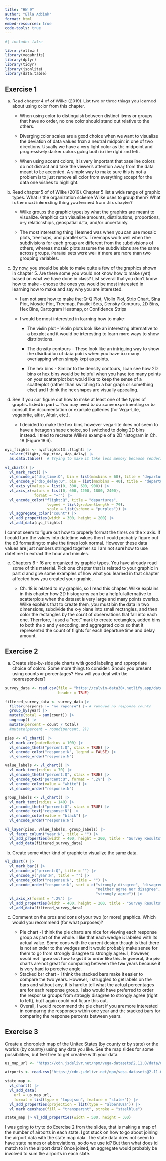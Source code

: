 ```yaml
---
title: "HW 9"
author: "Ella Addink"
format: html
embed-resources: true
code-tools: true 
---
```


```r
#| include: false

library(altair)
library(vegabrite)
library(dplyr)
library(tidyr)
library(jsonlite)
library(data.table)
```

## Exercise 1

a.  Read chapter 4 of of Wilke (2019). List two or three things you learned about using color from this chapter.

    -   When using color to distinguish between distinct items or groups that have no order, no one color should stand out relative to the others.

    -   Diverging color scales are a good choice when we want to visualize the deviation of data values from a neutral midpoint in one of two directions. Usually we have a very light color as the midpoint and progressively darker colors going both to the right and left.

    -   When using accent colors, it is very important that baseline colors do not distract and take the viewer's attention away from the data meant to be accented. A simple way to make sure this is not a problem is to just remove all color from everything except for the data one wishes to highlight.

b.  Read chapter 5 of of Wilke (2019). Chapter 5 list a wide range of graphic types. What is the organization scheme Wilke uses to group them? What is the most interesting thing you learned from this chapter?

    -   Wilke groups the graphic types by what the graphics are meant to visualize. Graphics can visualize amounts, distributions, proportions, x-y relationships, geospatial data, and/or uncertainty.

    -   The most interesting thing I learned was when you can use mosaic plots, treemaps, and parallel sets. Treemaps work well when the subdivisions for each group are different from the subdivisions of others, whereas mosaic plots assume the subdivisions are the same across groups. Parallel sets work well if there are more than two grouping variables.

c.  By now, you should be able to make quite a few of the graphics shown in chapter 5. Are there some you would not know how to make (yet) based on what we have done in class? List several that you don’t know how to make – choose the ones you would be most interested in learning how to make and say why you are interested.

    -   I am not sure how to make the: Q-Q Plot, Violin Plot, Strip Chart, Sina Plot, Mosaic Plot, Treemap, Parallel Sets, Density Contours, 2D Bins, Hex Bins, Cartogram Heatmap, or Confidence Strips

    -   I would be most interested in learning how to make:

        -   The violin plot - Violin plots look like an interesting alternative to a boxplot and it would be interesting to learn more ways to show distributions.

        -   The density contours - These look like an intriguing way to show the distribution of data points when you have too many overlapping when simply kept as points.

        -   The hex bins - Similar to the density contours, I can see how 2D bins or hex bins would be helpful when you have too many points on your scatterplot but would like to keep the sense of a scatterplot (rather than switching to a bar graph or something else) and I think the hex shapes are visually appealing.

d.  See if you can figure out how to make at least one of the types of graphic listed in part c. You may need to do some experimenting or to consult the documentation or example galleries (for Vega-Lite, vegabrite, altiar, Altair, etc.).

    -   I decided to make the hex bins, however vega-lite does not seem to have a hexagon shape choice, so I switched to doing 2D bins instead. I tried to recreate Wilke's example of a 2D histogram in Ch. 18 (Figure 18.6).

```r
nyc_flights <- nycflights13::flights |> 
  select(flight, dep_time, dep_delay) |> 
  as.data.table()  # Trying to make it take less memory because rendering this is rough..
```

```r
vl_chart() |> 
  vl_mark_rect() |> 
  vl_encode_x("dep_time:Q", bin = list(maxbins = 60), title = "departure time") |>   
  vl_encode_y("dep_delay:Q", bin = list(maxbins = 40), title = "departure delay (min)") |> 
  vl_axis_y(values = list(0, 300, 600, 900)) |> 
  vl_axis_x(values = list(0, 600, 1200, 1800, 2400), 
             format = "~r") |> 
  vl_encode_color("flight:Q", title = "departures",
                   legend = list(gradientLength = 70), 
                   scale = list(scheme = "purples")) |> 
  vl_aggregate_color("count") |> 
  vl_add_properties(width = 300, height = 200) |> 
  vl_add_data(nyc_flights)
```

I cannot seem to figure out how to properly format the times on the x axis. If I could turn the values into datetime values then I could probably figure out the d3 formatting to make the times look normal. However, these data values are just numbers stringed together so I am not sure how to use datetime to extract the hour and minutes.

e.  Chapters 6 - 16 are organized by graphic types. You have already read some of this material. Pick one chapter that is related to your graphic in part d and give some examples of how what you learned in that chapter affected how you created your graphic.

    -   Ch. 18 is related to my graphic, so I read this chapter. Wilke explains in this chapter how 2D histograms can be a helpful alternative to scatterplots when the dataset is very large and many points overlap. Wilke explains that to create them, you must bin the data in two dimensions, subdivide the x-y plane into small rectangles, and then color the rectangles by the count of observations that fall into each one. Therefore, I used a "rect" mark to create rectangles, added bins to both the x and y encoding, and aggregated color so that it represented the count of flights for each departure time and delay amount.

## Exercise 2

a.  Create side-by-side pie charts with good labeling and appropriate choice of colors. Some more things to consider: Should you present using counts or percentages? How will you deal with the nonresponders?

```r
survey_data <- read.csv(file = "https://calvin-data304.netlify.app/data/likert-survey.csv", 
                        header = TRUE)
```

```r
filtered_survey_data <- survey_data |> 
  filter(response != "no reponse") |> # removed no response counts
  group_by(year) |>
  mutate(total = sum(count)) |>
  ungroup() |>
  mutate(percent = count / total)
  #mutate(percent = round(percent, 2))
```

```r
pies <- vl_chart() |>
  vl_mark_arc(outerRadius = 100) |> 
  vl_encode_theta("percent:Q", stack = TRUE) |> 
  vl_encode_color("response:N", legend = FALSE) |> 
  vl_encode_order("response:N")

value_labels <- vl_chart() |>
  vl_mark_text(radius = 70) |> 
  vl_encode_theta("percent:Q", stack = TRUE) |> 
  vl_encode_text("percent:Q", format = ".2%") |> 
  vl_encode_color(value = "white") |> 
  vl_encode_order("response:N")

group_labels <- vl_chart() |>
  vl_mark_text(radius = 140) |> 
  vl_encode_theta("percent:Q", stack = TRUE) |> 
  vl_encode_text("response:N") |> 
  vl_encode_color(value = "black") |>
  vl_encode_order("response:N")

vl_layer(pies, value_labels, group_labels) |> 
  vl_facet_column("year:N", title = "") |> 
  vl_add_properties(width = 400, height = 200, title = "Survey Results") |>
  vl_add_data(filtered_survey_data) 
```

b.  Create some other kind of graphic to visualize the same data.

```r
vl_chart() |> 
  vl_mark_bar() |>
  vl_encode_x("percent:Q", title = "") |> 
  vl_encode_y("year:N", title = "") |>
  vl_encode_color("response:N", title = "") |>
  vl_encode_order("response:N", sort = c("strongly disagree", "disagree", 
                                         "neither agree nor disagree", "agree", 
                                         "strongly agree")) |>
  vl_axis_x(format = ".2%") |> 
  vl_add_properties(width = 400, height = 200, title = "Survey Results") |>
  vl_add_data(filtered_survey_data) 
```

c.  Comment on the pros and cons of your two (or more) graphics. Which would you recommend (for what purposes)?

    -   Pie chart - I think the pie charts are nice for viewing each response group as part of the whole. I like that each wedge is labeled with its actual value. Some cons with the current design though is that there is not an order to the wedges and it would probably make sense for them to go from strongly disagree to strongly agree. I, however, could not figure out how to get it to order like this. In general, the pie charts are not great for comparing between the two years because it is very hard to perceive angle.
    -   Stacked bar chart - I think the stacked bars make it easier to compare the two years. However, I struggled to get labels on the bars and without any, it is hard to tell what the actual percentages are for each response group. I also would have preferred to order the response groups from strongly disagree to strongly agree (right to left), but I again could not figure this out.
    -   Overall, I would recommend the pie chart if you are more interested in comparing the responses within one year and the stacked bars for comparing the response percents between years.

## Exercise 3

Create a choropleth map of the United States (by county or by state) or the worlds (by country) using any data you like. See the map slides for some possibilities, but feel free to get creative with your data.

```r
us_map_url <- "https://cdn.jsdelivr.net/npm/vega-datasets@2.11.0/data/us-10m.json"

airports <- read.csv("https://cdn.jsdelivr.net/npm/vega-datasets@2.11.0/data/airports.csv")
```

```r
state_map <-
  vl_chart() |>
  vl_add_data(
    url = us_map_url, 
    format = list(type = "topojson", feature = "states")) |>
  vl_add_properties(projection = list(type = "albersUsa")) |>
  vl_mark_geoshape(fill = "transparent", stroke = "steelblue") 

state_map |> vl_add_properties(width = 500, height = 300)
```

I was going to try to do Exercise 2 from the slides, that is making a map of the number of airports in each state. I got stuck on how to go about joining the airport data with the state map data. The state data does not seem to have state names or abbreviations, so do we use id? But then what does id match to in the airport data? Once joined, an aggregate would probably be involved to sum the airports in each state.

